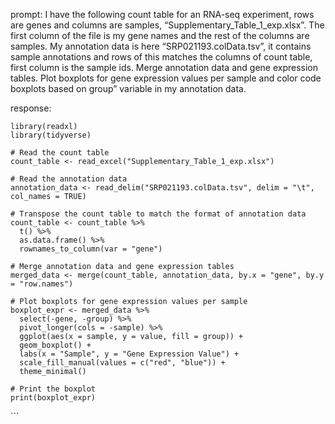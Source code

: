prompt:
I have the following count table for an RNA-seq experiment, rows are genes and columns are samples, "Supplementary_Table_1_exp.xlsx". The first column of the file is my gene names and the rest of the columns are samples. My annotation data is here  "SRP021193.colData.tsv", it contains sample annotations and rows of this matches the columns of count table, first column is the sample ids. Merge annotation data and gene expression tables. Plot boxplots for gene expression values per sample and color code boxplots based on group" variable in my annotation data.

response:
```
library(readxl)
library(tidyverse)

# Read the count table
count_table <- read_excel("Supplementary_Table_1_exp.xlsx")

# Read the annotation data
annotation_data <- read_delim("SRP021193.colData.tsv", delim = "\t", col_names = TRUE)

# Transpose the count table to match the format of annotation data
count_table <- count_table %>% 
  t() %>% 
  as.data.frame() %>% 
  rownames_to_column(var = "gene")

# Merge annotation data and gene expression tables
merged_data <- merge(count_table, annotation_data, by.x = "gene", by.y = "row.names")

# Plot boxplots for gene expression values per sample
boxplot_expr <- merged_data %>% 
  select(-gene, -group) %>% 
  pivot_longer(cols = -sample) %>% 
  ggplot(aes(x = sample, y = value, fill = group)) +
  geom_boxplot() +
  labs(x = "Sample", y = "Gene Expression Value") +
  scale_fill_manual(values = c("red", "blue")) +
  theme_minimal()

# Print the boxplot
print(boxplot_expr)
```
```
